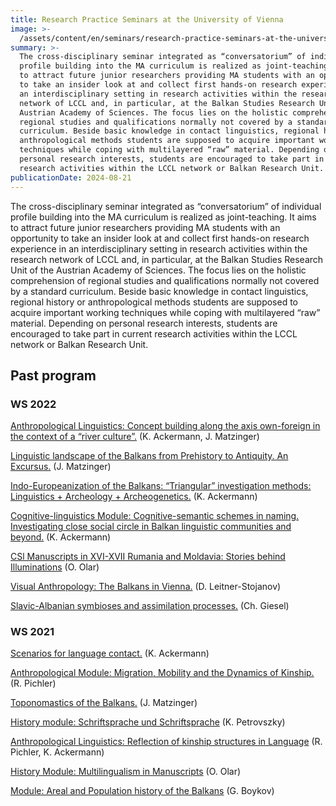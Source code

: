 ```yaml
---
title: Research Practice Seminars at the University of Vienna
image: >-
  /assets/content/en/seminars/research-practice-seminars-at-the-university-of-vienna/image.jpg
summary: >-
  The cross-disciplinary seminar integrated as “conversatorium” of individual
  profile building into the MA curriculum is realized as joint-teaching. It aims
  to attract future junior researchers providing MA students with an opportunity
  to take an insider look at and collect first hands-on research experience in
  an interdisciplinary setting in research activities within the research
  network of LCCL and, in particular, at the Balkan Studies Research Unit of the
  Austrian Academy of Sciences. The focus lies on the holistic comprehension of
  regional studies and qualifications normally not covered by a standard
  curriculum. Beside basic knowledge in contact linguistics, regional history or
  anthropological methods students are supposed to acquire important working
  techniques while coping with multilayered “raw” material. Depending on
  personal research interests, students are encouraged to take part in current
  research activities within the LCCL network or Balkan Research Unit.
publicationDate: 2024-08-21
---
```

The cross-disciplinary seminar integrated as “conversatorium” of individual profile building into the MA curriculum is realized as joint-teaching. It aims to attract future junior researchers providing MA students with an opportunity to take an insider look at and collect first hands-on research experience in an interdisciplinary setting in research activities within the research network of LCCL and, in particular, at the Balkan Studies Research Unit of the Austrian Academy of Sciences. The focus lies on the holistic comprehension of regional studies and qualifications normally not covered by a standard curriculum. Beside basic knowledge in contact linguistics, regional history or anthropological methods students are supposed to acquire important working techniques while coping with multilayered “raw” material. Depending on personal research interests, students are encouraged to take part in current research activities within the LCCL network or Balkan Research Unit.

## Past program

### WS 2022

[Anthropological Linguistics: Concept building along the axis own-foreign in the context of a “river culture”.](https://moodle.univie.ac.at/theme/university_boost/login/index.php#section-3) (K. Ackermann, J. Matzinger)

[Linguistic landscape of the Balkans from Prehistory to Antiquity. An Excursus.](https://moodle.univie.ac.at/theme/university_boost/login/index.php#section-4) (J. Matzinger)

[Indo-Europeanization of the Balkans: “Triangular” investigation methods: Linguistics + Archeology + Archeogenetics.](https://moodle.univie.ac.at/theme/university_boost/login/index.php#section-5) (K. Ackermann)

[Cognitive-linguistics Module: Cognitive-semantic schemes in naming. Investigating close social circle in Balkan linguistic communities and beyond.](https://moodle.univie.ac.at/theme/university_boost/login/index.php#section-6) (K. Ackermann)

[CSl Manuscripts in XVI-XVII Rumania and Moldavia: Stories behind Illuminations](https://moodle.univie.ac.at/theme/university_boost/login/index.php#section-7) (O. Olar)

[Visual Anthropology: The Balkans in Vienna.](https://moodle.univie.ac.at/theme/university_boost/login/index.php#section-9) (D. Leitner-Stojanov)

[Slavic-Albanian symbioses and assimilation processes.](https://moodle.univie.ac.at/theme/university_boost/login/index.php#section-10) (Ch. Giesel)

### WS 2021

[Scenarios for language contact.](https://moodle.univie.ac.at/theme/university_boost/login/index.php) (K. Ackermann)

[Anthropological Module: Migration, Mobility and the Dynamics of Kinship.](https://moodle.univie.ac.at/theme/university_boost/login/index.php#section-13) (R. Pichler)

[Toponomastics of the Balkans.](https://moodle.univie.ac.at/theme/university_boost/login/index.php#section-14) (J. Matzinger)

[History module: Schriftsprache und Schriftsprache](https://moodle.univie.ac.at/theme/university_boost/login/index.php#section-15) (K. Petrovszky)

[Anthropological Linguistics: Reflection of kinship structures in Language](https://moodle.univie.ac.at/theme/university_boost/login/index.php#section-17) (R. Pichler, K. Ackermann)

[History Module: Multilingualism in Manuscripts](https://moodle.univie.ac.at/theme/university_boost/login/index.php#section-18) (O. Olar)

[Module: Areal and Population history of the Balkans](https://moodle.univie.ac.at/theme/university_boost/login/index.php#section-19) (G. Boykov)
